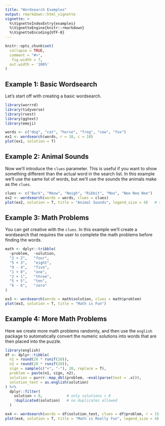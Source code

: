 ```yaml
---
title: "Wordsearch Examples"
output: rmarkdown::html_vignette
vignette: >
  %\VignetteIndexEntry{examples}
  %\VignetteEngine{knitr::rmarkdown}
  %\VignetteEncoding{UTF-8}
---
```


```r
knitr::opts_chunk$set(
  collapse = TRUE,
  comment = "#>",
   fig.width = 7, 
  out.width = '100%'
)
```


## Example 1: Basic Wordsearch

Let's start off with creating a basic wordsearch.

```r
library(worrrd)
library(tidyverse)
library(rvest)
library(ggtext)
library(emoji)
```

```r
words <- c("dog", "cat", "horse", "frog", "cow", "fox")
ex1 <- wordsearch(words, r = 10, c = 10)
plot(ex1, solution = T)
```

## Example 2: Animal Sounds

Now we'll introduce the `clues` parameter.  This is useful if you want to show something different than the actual word in the search list.  In this example we'll use the same list of words, but we'll use the sounds the animals make as the `clues`.

```r
clues <- c("Bark", "Meow", "Neigh", "Ribbit", "Moo", "Nee Nee Nee")
ex2 <- wordsearch(words = words, clues = clues)
plot(ex2, solution = T, title = "Animal Sounds", legend_size = 4)   # set legend_size to force ggtext
```

<!-- ## Example 2: Emoji Clues -->

<!-- Now we'll introduce the `clues` parameter.  This is useful if you want to show something different than the actual word in the search list.  In this example we'll use the same list of words, but show the emojis as the `clues`.  Credit to [Emil Hvitfeldt](https://www.hvitfeldt.me/blog/real-emojis-in-ggplot2/) for how to put emojis into a ggplot. -->

<!-- ```{r} -->
<!-- # Function to convert emoji to link -->
<!-- emoji_to_link <- function(x) { -->
<!--   x %>% -->
<!--     emoji::emoji() %>% -->
<!--     paste0("https://emojipedia.org/emoji/", .) %>% -->
<!--     rvest::read_html() %>% -->
<!--     rvest::html_nodes("tr td a") %>% -->
<!--     .[1] %>% -->
<!--     rvest::html_attr("href") %>% -->
<!--     paste0("https://emojipedia.org/", .) %>% -->
<!--     xml2::read_html() %>% -->
<!--     rvest::html_node('div[class="vendor-image"] img') %>% -->
<!--     rvest::html_attr("src") -->
<!-- } -->
<!-- link_to_img <- function(x, size = 25) { -->
<!--   paste0("<img src='", x, "' width='", size, "'/>") -->
<!-- } -->

<!-- # Create wordsearch data -->
<!-- df <- -->
<!--   dplyr::tibble( -->
<!--     words = c("dog", "cat", "horse", "frog", "cow", "fox") -->
<!--   ) %>% -->
<!--   dplyr::mutate( -->
<!--     url = map_chr(words, slowly(~emoji_to_link(.x), rate_delay(1))), -->
<!--     clues = link_to_img(url) -->
<!--     ) -->

<!-- # Build + plot -->
<!-- ex2 <- wordsearch(words = df$words, clues = df$clues) -->
<!-- plot(ex2, solution = T, title = "Emojis", legend_size = 4)   # set legend_size to force ggtext -->
<!-- ``` -->


## Example 3:  Math Problems

You can get creative with the `clues`.  In this example we'll create a wordsearch that requires the user to complete the math problems before finding the words.

```r
math <- dplyr::tribble(
  ~problem,  ~solution,
  "2 + 2",   "four",
  "5 + 3",   "eight",
  "9 - 4",   "five",
  "1 + 0",   "one",
  "2 + 1",   "three",
  "5 + 5",   "ten",
  "6 - 6",   "zero"
)

ex3 <- wordsearch(words = math$solution, clues = math$problem)
plot(ex3, solution = T, title = "Math is Fun")
```

## Example 4:  More Math Problems

Here we create more math problems randomly, and then use the `english` package to automatically convert the numeric solutions into words that are then placed into the puzzle.

```r
library(english)
df <- dplyr::tibble(
  n1 = round(20 * runif(20)),
  n2 = round(20 * runif(20)),
  sign = sample(c("+", "-"), 20, replace = T),
  problem = paste(n1, sign, n2),
  solution = purrr::map_dbl(problem, ~eval(parse(text = .x))),
  solution_text = as.english(solution)
) %>%
  dplyr::filter(
    solution > 0,           # only solutions > 0
    !duplicated(solution)   # no duplicates allowed
  )

ex4 <- wordsearch(words = df$solution_text, clues = df$problem, r = 15, c = 15)
plot(ex4, solution = T, title = "Math is Really Fun", legend_size = 4)
```
